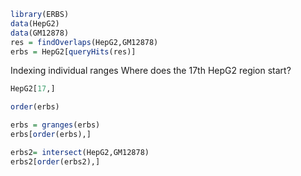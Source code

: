 

```{r}
library(ERBS)
data(HepG2)
data(GM12878)
res = findOverlaps(HepG2,GM12878)
erbs = HepG2[queryHits(res)]


```
Indexing individual ranges
Where does the 17th HepG2 region start?

```{r}
HepG2[17,]
```


```{r}
order(erbs)
```



```{r}
erbs = granges(erbs)
erbs[order(erbs),]

```

```{r}
erbs2= intersect(HepG2,GM12878)
erbs2[order(erbs2),]

```

